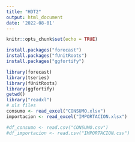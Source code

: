```yaml
---
title: "HDT2"
output: html_document
date: '2022-08-01'
---
```


```r
knitr::opts_chunk$set(echo = TRUE)
```

```r
install.packages("forecast")
install.packages("fUnitRoots")
install.packages("ggfortify")

library(forecast)
library(tseries)
library(fUnitRoots)
library(ggfortify)
getwd()
library("readxl")
# xls files
consumo <- read_excel("CONSUMO.xlsx")
importacion <- read_excel("IMPORTACION.xlsx")

#df_consumo <- read.csv("CONSUMO.csv")
#df_importacion <- read.csv("IMPORTACION.csv")
```

